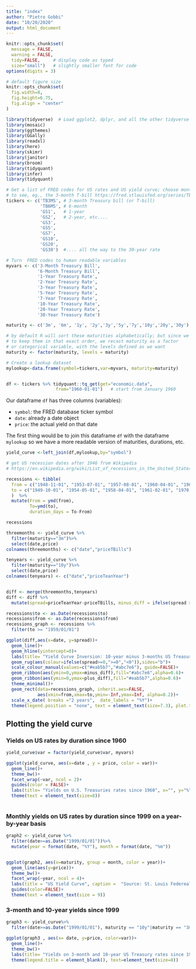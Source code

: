 ```yaml
---
title: "index"
author: "Pietro Gobbi"
date: "10/20/2020"
output: html_document
---
```


```r
knitr::opts_chunk$set(
  message = FALSE, 
  warning = FALSE, 
  tidy=FALSE,     # display code as typed
  size="small")   # slightly smaller font for code
options(digits = 3)

# default figure size
knitr::opts_chunk$set(
  fig.width=8, 
  fig.height=6.75,
  fig.align = "center"
)
```


```r
library(tidyverse)  # Load ggplot2, dplyr, and all the other tidyverse packages
library(mosaic)
library(ggthemes)
library(GGally)
library(readxl)
library(here)
library(skimr)
library(janitor)
library(broom)
library(tidyquant)
library(infer)
library(tidyquant)
```

```r
# Get a list of FRED codes for US rates and US yield curve; choose monthly frequency
# to see, eg., the 3-month T-bill https://fred.stlouisfed.org/series/TB3MS
tickers <- c('TB3MS', # 3-month Treasury bill (or T-bill)
             'TB6MS', # 6-month
             'GS1',   # 1-year
             'GS2',   # 2-year, etc....
             'GS3',
             'GS5',
             'GS7',
             'GS10',
             'GS20',
             'GS30')  #.... all the way to the 30-year rate

# Turn  FRED codes to human readable variables
myvars <- c('3-Month Treasury Bill',
            '6-Month Treasury Bill',
            '1-Year Treasury Rate',
            '2-Year Treasury Rate',
            '3-Year Treasury Rate',
            '5-Year Treasury Rate',
            '7-Year Treasury Rate',
            '10-Year Treasury Rate',
            '20-Year Treasury Rate',
            '30-Year Treasury Rate')

maturity <- c('3m', '6m', '1y', '2y','3y','5y','7y','10y','20y','30y')

# by default R will sort these maturities alphabetically; but since we want
# to keep them in that exact order, we recast maturity as a factor 
# or categorical variable, with the levels defined as we want
maturity <- factor(maturity, levels = maturity)

# Create a lookup dataset
mylookup<-data.frame(symbol=tickers,var=myvars, maturity=maturity)


df <- tickers %>% tidyquant::tq_get(get="economic.data", 
                   from="1960-01-01")   # start from January 1960

```

Our dataframe `df` has three columns (variables):

- `symbol`: the FRED database ticker symbol
- `date`: already a date object
- `price`: the actual yield on that date

The first thing would be to join this dataframe `df` with the dataframe `mylookup` so we have a more readable version of maturities, durations, etc.


```r

yield_curve <-left_join(df,mylookup,by="symbol") 

```

```r

# get US recession dates after 1946 from Wikipedia 
# https://en.wikipedia.org/wiki/List_of_recessions_in_the_United_States

recessions <- tibble(
  from = c("1948-11-01", "1953-07-01", "1957-08-01", "1960-04-01", "1969-12-01", "1973-11-01", "1980-01-01","1981-07-01", "1990-07-01", "2001-03-01", "2007-12-01"),  
  to = c("1949-10-01", "1954-05-01", "1958-04-01", "1961-02-01", "1970-11-01", "1975-03-01", "1980-07-01", "1982-11-01", "1991-03-01", "2001-11-01", "2009-06-01") 
  )  %>% 
  mutate(From = ymd(from), 
         To=ymd(to),
         duration_days = To-From)

recessions
```

```r

threemonths <- yield_curve %>%
  filter(maturity=="3m")%>%
  select(date,price)
colnames(threemonths) <- c("date","priceTBills")

tenyears <- yield_curve %>%
  filter(maturity=="10y")%>%
  select(date,price)
colnames(tenyears) <- c("date","priceTeanYear")


diff <- merge(threemonths,tenyears)
diff <- diff %>%
  mutate(spread=priceTeanYear-priceTBills, minus_diff = ifelse(spread >= 0, spread, 0), plus_diff = ifelse(spread<0, spread, 0))

recessions$to <- as.Date(recessions$to)
recessions$from <- as.Date(recessions$from)
recessions_graph <- recessions %>%
  filter(to >= "1959/01/01")

ggplot(diff,aes(x=date, y=spread))+
  geom_line()+
  geom_hline(yintercept=0)+
  labs(title= "Yield Curve Inversion: 10-year minus 3-months US Treasury rates", subtitle = "Difference in % points, monthly averages.\nShaded areas correspond to recessions", caption = "Source: St. Louis Federeal Reserve Economic Database (FRED)", x="", y="Difference ( 10 year-3 month ) yield in %")+
  geom_rug(aes(colour=ifelse(spread>=0,">=0","<0")),sides="b")+
  scale_colour_manual(values=c("#eab5b7","#abc7e6"), guide=FALSE)+
  geom_ribbon(aes(ymin=0,ymax=minus_diff),fill="#abc7e6",alpha=0.6)+
  geom_ribbon(aes(ymin=0,ymax=plus_diff),fill="#eab5b7",alpha=0.6)+
  theme_minimal()+
  geom_rect(data=recessions_graph, inherit.aes=FALSE,
            aes(xmin=from,xmax=to,ymin=-Inf,ymax=Inf, alpha=0.2))+
  scale_x_date( breaks ="2 years",  date_labels = "%Y")+
  theme(legend.position = "none", text = element_text(size=7.3), plot.title = element_text(face="bold"))
```
## Plotting the yield curve


### Yields on US rates by duration since 1960


```r
yield_curve$var = factor(yield_curve$var, myvars)

ggplot(yield_curve, aes(x=date , y = price, color = var))+
  geom_line()+
  theme_bw()+
  facet_wrap(~var, ncol = 2)+
  guides(color = FALSE)+
  labs(title= "Yields on U.S. Treasuries rates since 1960", x="", y="%", caption = "Source: St. Louis Federeal Reserve Economic Database (FRED)")+
  theme(text = element_text(size=8))
  

```

### Monthly yields on US rates by duration since 1999 on a year-by-year basis



```r
graph2 <- yield_curve %>%
  filter(date>=as.Date("1999/01/01"))%>%
  mutate(year = format(date, "%Y"), month = format(date, "%m"))


ggplot(graph2, aes(x=maturity, group = month, color = year))+
  geom_line(aes(y=price))+
  theme_bw()+
  facet_wrap(~year, ncol = 4)+
  labs(title = "US Yield Curve", caption =  "Source: St. Louis Federeal Reserve Economic Database (FRED)", x="Maturity" , y="Yield (%)")+
  guides(color=FALSE)+
  theme(text = element_text(size = 9))

```


### 3-month and 10-year yields since 1999

```r
graph3 <- yield_curve%>%
  filter(date>=as.Date("1999/01/01"), maturity == "10y"|maturity == "3m")

ggplot(graph3 , aes(x= date, y=price, color=var))+
  geom_line()+
  theme_bw()+
  labs(title= "Yields on 3-month and 10-year US Treasury rates since 1999", caption = "Source: St. Louis Federeal Reserve Economic Database (FRED)", x="", y="%")+
  theme(legend.title = element_blank(), text=element_text(size=8))


```